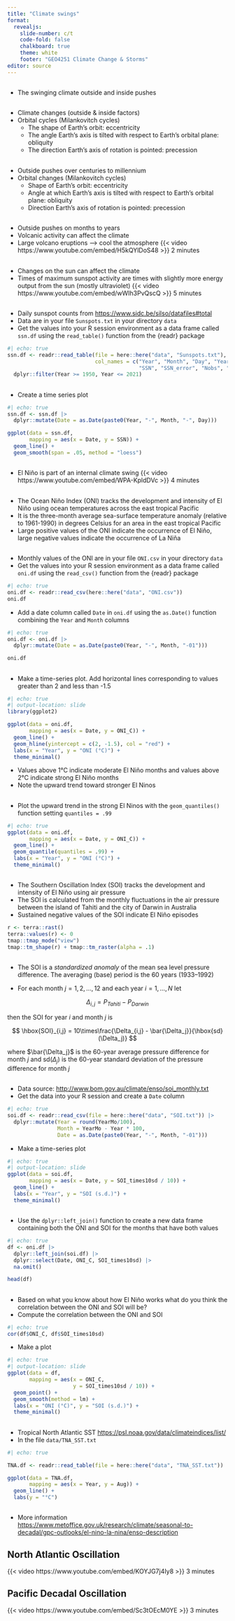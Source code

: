 ```yaml
---
title: "Climate swings"
format:
  revealjs:
    slide-number: c/t
    code-fold: false
    chalkboard: true
    theme: white
    footer: "GEO4251 Climate Change & Storms"
editor: source
---
```


##

-   The swinging climate outside and inside pushes

##

-   Climate changes (outside & inside factors)
-   Orbital cycles (Milankovitch cycles)
    - The shape of Earth’s orbit: eccentricity
    - The angle Earth’s axis is tilted with respect to Earth’s orbital plane: obliquity
    - The direction Earth’s axis of rotation is pointed: precession

##

-   Outside pushes over centuries to millennium
-   Orbital changes (Milankovitch cycles)
    - Shape of Earth’s orbit: eccentricity
    - Angle at which Earth’s axis is tilted with respect to Earth’s orbital plane: obliquity
    - Direction Earth’s axis of rotation is pointed: precession
    
##

-   Outside pushes on months to years
-   Volcanic activity can affect the climate
-   Large volcano eruptions --> cool the atmosphere {{< video https://www.youtube.com/embed/H5kQYlDoS48 >}} 2 minutes

##

-   Changes on the sun can affect the climate
-   Times of maximum sunspot activity are times with slightly more energy output from the sun (mostly ultraviolet) {{< video https://www.youtube.com/embed/wWIh3PvQscQ >}} 5 minutes

##

-   Daily sunspot counts from <https://www.sidc.be/silso/datafiles#total>
-   Data are in your file `Sunspots.txt` in your directory `data`
-   Get the values into your R session environment as a data frame called `ssn.df` using the `read_table()` function from the {readr} package

```r
#| echo: true
ssn.df <- readr::read_table(file = here::here("data", "Sunspots.txt"),
                            col_names = c("Year", "Month", "Day", "YearF", 
                                          "SSN", "SSN_error", "Nobs", "X")) |>
  dplyr::filter(Year >= 1950, Year <= 2021)
```

##

-   Create a time series plot

```r
#| echo: true
ssn.df <- ssn.df |>
  dplyr::mutate(Date = as.Date(paste0(Year, "-", Month, "-", Day)))

ggplot(data = ssn.df,
       mapping = aes(x = Date, y = SSN)) +
  geom_line() +
  geom_smooth(span = .05, method = "loess")
```


##

-   El Niño is part of an internal climate swing {{< video https://www.youtube.com/embed/WPA-KpldDVc >}} 4 minutes

##

-   The Ocean Niño Index (ONI) tracks the development and intensity of El Niño using ocean temperatures across the east tropical Pacific
-   It is the three-month average sea-surface temperature anomaly (relative to 1961-1990) in degrees Celsius for an area in the east tropical Pacific
-   Large positive values of the ONI indicate the occurrence of El Niño, large negative values indicate the occurrence of La Niña

## 

-   Monthly values of the ONI are in your file `ONI.csv` in your directory `data`
-   Get the values into your R session environment as a data frame called `oni.df` using the `read_csv()` function from the {readr} package

```r
#| echo: true
oni.df <- readr::read_csv(here::here("data", "ONI.csv")) 
oni.df
```

-   Add a date column called `Date` in `oni.df` using the `as.Date()` function combining the `Year` and `Month` columns

```r
#| echo: true
oni.df <- oni.df |>
  dplyr::mutate(Date = as.Date(paste0(Year, "-", Month, "-01")))

oni.df
```

## 

-   Make a time-series plot. Add horizontal lines corresponding to values greater than 2 and less than -1.5

```r
#| echo: true
#| output-location: slide
library(ggplot2)

ggplot(data = oni.df,
       mapping = aes(x = Date, y = ONI_C)) +
  geom_line() +
  geom_hline(yintercept = c(2, -1.5), col = "red") +
  labs(x = "Year", y = "ONI (°C)") +
  theme_minimal()
```

-   Values above 1°C indicate moderate El Niño months and values above 2°C indicate strong El Niño months
-   Note the upward trend toward stronger El Ninos

##

-   Plot the upward trend in the strong El Ninos with the `geom_quantiles()` function setting `quantiles = .99`

```r
#| echo: true
ggplot(data = oni.df,
       mapping = aes(x = Date, y = ONI_C)) +
  geom_line() +
  geom_quantile(quantiles = .99) +
  labs(x = "Year", y = "ONI (°C)") +
  theme_minimal()

```


## {.smaller}

-   The Southern Oscillation Index (SOI) tracks the development and intensity of El Niño using air pressure
-   The SOI is calculated from the monthly fluctuations in the air pressure between the island of Tahiti and the city of Darwin in Australia
-   Sustained negative values of the SOI indicate El Niño episodes

```r
r <- terra::rast()
terra::values(r) <- 0
tmap::tmap_mode("view")
tmap::tm_shape(r) + tmap::tm_raster(alpha = .1)
```

## 

-   The SOI is a *standardized anomaly* of the mean sea level pressure difference. The averaging (base) period is the 60 years (1933--1992)

-   For each month $j = 1,2, \ldots, 12$ and each year $i = 1, \ldots, N$ let

$$
\Delta_{i,j} = P_{Tahiti} - P_{Darwin}
$$

then the SOI for year $i$ and month $j$ is

$$
\hbox{SOI}_{i,j} = 10\times\frac{\Delta_{i,j} - \bar{\Delta_j}}{\hbox{sd}(\Delta_j)}
$$

where $\bar{\Delta_j}$ is the 60-year average pressure difference for month $j$ and sd($\Delta_j$) is the 60-year standard deviation of the pressure difference for month $j$

## 

-   Data source: <http://www.bom.gov.au/climate/enso/soi_monthly.txt>
-   Get the data into your R session and create a `Date` column

```r
#| echo: true
soi.df <- readr::read_csv(file = here::here("data", "SOI.txt")) |>
  dplyr::mutate(Year = round(YearMo/100),
                Month = YearMo - Year * 100,
                Date = as.Date(paste0(Year, "-", Month, "-01")))
```

-   Make a time-series plot

```r
#| echo: true
#| output-location: slide
ggplot(data = soi.df,
       mapping = aes(x = Date, y = SOI_times10sd / 10)) +
  geom_line() +
  labs(x = "Year", y = "SOI (s.d.)") +
  theme_minimal()
```

## 

-   Use the `dplyr::left_join()` function to create a new data frame containing both the ONI and SOI for the months that have both values

```r
#| echo: true
df <- oni.df |>
  dplyr::left_join(soi.df) |>
  dplyr::select(Date, ONI_C, SOI_times10sd) |>
  na.omit()

head(df)
```

## 

-   Based on what you know about how El Niño works what do you think the correlation between the ONI and SOI will be?
-   Compute the correlation between the ONI and SOI

```r
#| echo: true
cor(df$ONI_C, df$SOI_times10sd)
```

-   Make a plot

```r
#| echo: true
#| output-location: slide
ggplot(data = df,
       mapping = aes(x = ONI_C, 
                     y = SOI_times10sd / 10)) +
  geom_point() +
  geom_smooth(method = lm) +
  labs(x = "ONI (°C)", y = "SOI (s.d.)") +
  theme_minimal()
```

##

-   Tropical North Atlantic SST <https://psl.noaa.gov/data/climateindices/list/>
-   In the file `data/TNA_SST.txt`

```r
#| echo: true

TNA.df <- readr::read_table(file = here::here("data", "TNA_SST.txt"))

ggplot(data = TNA.df,
       mapping = aes(x = Year, y = Aug)) +
  geom_line() +
  labs(y = "°C")
```


## 

-   More information <https://www.metoffice.gov.uk/research/climate/seasonal-to-decadal/gpc-outlooks/el-nino-la-nina/enso-description>

## North Atlantic Oscillation

{{< video https://www.youtube.com/embed/KOYJG7j4Iy8 >}} 3 minutes

## Pacific Decadal Oscillation

{{< video https://www.youtube.com/embed/Sc3tOEcM0YE >}} 3 minutes
